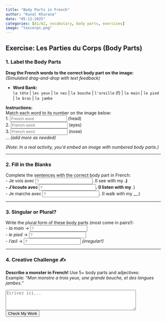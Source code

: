 ```yaml
---
title: "Body Parts in French"
author: "Kunal Khurana"
date: "05-12-2025"
categories: [A1/A2, vocabulary, body parts, exercises]
image: "lescorps.png"
---
```


::: {.content-visible when-profile="english"}
# Exercise: Les Parties du Corps (Body Parts)

### 1. Label the Body Parts  
**Drag the French words to the correct body part on the image:**  
*(Simulated drag-and-drop with text feedback)*  

- **Word Bank:**  
  `la tête` | `les yeux` | `le nez` | `la bouche` | `l'oreille` (f) | `la main` | `le pied` | `le bras` | `la jambe`  

**Instructions:**  
Match each word to its number on the image below:  
1. <input type="text" placeholder="French word" oninput="checkBodyPart(this, 'la tête')"> (head)  
2. <input type="text" placeholder="French word" oninput="checkBodyPart(this, 'les yeux')"> (eyes)  
3. <input type="text" placeholder="French word" oninput="checkBodyPart(this, 'le nez')"> (nose)  
... *(add more as needed)*  

*(Note: In a real activity, you’d embed an image with numbered body parts.)*  

---

### 2. Fill in the Blanks  
Complete the sentences with the correct body part in French:  
- Je vois avec **<input type="text" placeholder="?" oninput="checkAnswer(this, 'les yeux')">**. (I see with my __.)  
- J’écoute avec **<input type="text" placeholder="?" oninput="checkAnswer(this, 'les oreilles')">**. (I listen with my __.)  
- Je marche avec **<input type="text" placeholder="?" oninput="checkAnswer(this, 'les pieds')">**. (I walk with my __.)  

---

### 3. Singular or Plural?  
Write the plural form of these body parts (most come in pairs!):  
- *la main* → <input type="text" placeholder="?" oninput="checkAnswer(this, 'les mains')">  
- *le pied* → <input type="text" placeholder="?" oninput="checkAnswer(this, 'les pieds')">  
- *l’œil* → <input type="text" placeholder="?" oninput="checkAnswer(this, 'les yeux')"> *(irregular!)*  

---

### 4. Creative Challenge ✍️  
**Describe a monster in French!** Use 5+ body parts and adjectives:  
Example: *"Mon monstre a trois yeux, une grande bouche, et des longues jambes."*  

<textarea placeholder="Écrivez ici..." rows="4" cols="50"></textarea>  
<button onclick="giveFeedback()">Check My Work</button>  
<span id="feedback" style="color: green;"></span>  

<script>
function checkBodyPart(input, correctAnswer) {
  if (input.value.trim().toLowerCase() === correctAnswer) {
    input.style.backgroundColor = "#e6ffe6";
  } else {
    input.style.backgroundColor = "#ffe6e6";
  }
}

function giveFeedback() {
  const text = document.querySelector("textarea").value;
  const feedback = document.getElementById("feedback");
  const bodyParts = ["tête", "yeux", "nez", "bouche", "main", "pied", "bras", "jambe", "oreille"];
  const count = bodyParts.filter(part => text.toLowerCase().includes(part)).length;
  
  if (count >= 5) {
    feedback.textContent = `Excellent! You used ${count} body parts.`;
  } else {
    feedback.textContent = `Almost! Try adding ${5 - count} more body parts.`;
  }
}
</script>

:::